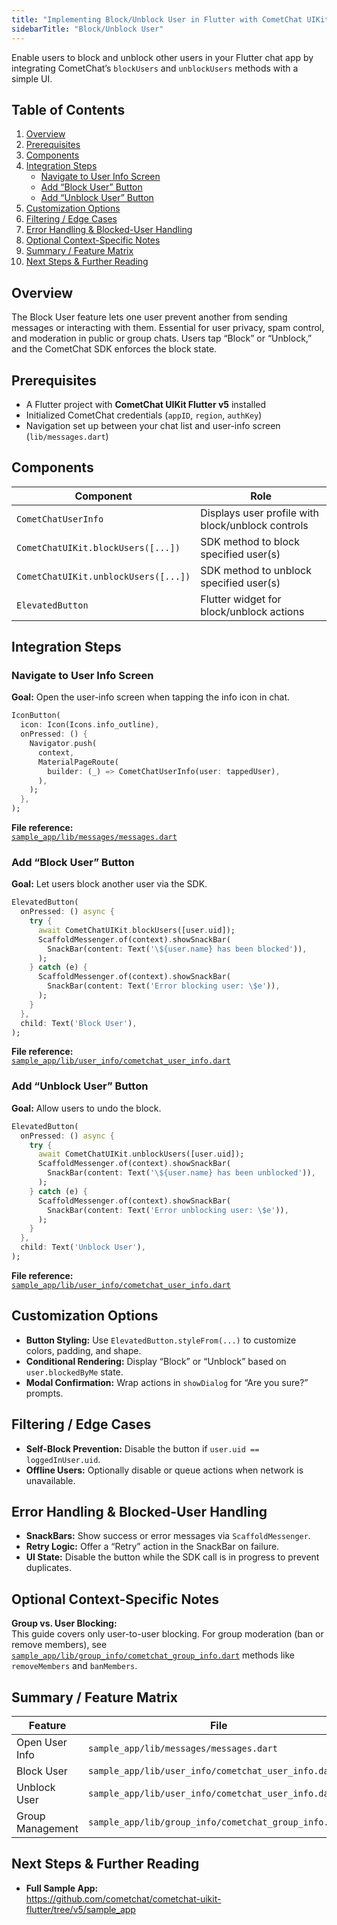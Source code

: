 ```yaml
---
title: "Implementing Block/Unblock User in Flutter with CometChat UIKit"
sidebarTitle: "Block/Unblock User"
---
```


Enable users to block and unblock other users in your Flutter chat app by integrating CometChat’s `blockUsers` and `unblockUsers` methods with a simple UI.

## Table of Contents

1. [Overview](#overview)  
2. [Prerequisites](#prerequisites)  
3. [Components](#components)  
4. [Integration Steps](#integration-steps)  
   - [Navigate to User Info Screen](#navigate-to-user-info-screen)  
   - [Add “Block User” Button](#add-block-user-button)  
   - [Add “Unblock User” Button](#add-unblock-user-button)  
5. [Customization Options](#customization-options)  
6. [Filtering / Edge Cases](#filtering--edge-cases)  
7. [Error Handling & Blocked-User Handling](#error-handling--blocked-user-handling)  
8. [Optional Context-Specific Notes](#optional-context-specific-notes)  
9. [Summary / Feature Matrix](#summary--feature-matrix)  
10. [Next Steps & Further Reading](#next-steps--further-reading)

## Overview

The Block User feature lets one user prevent another from sending messages or interacting with them. Essential for user privacy, spam control, and moderation in public or group chats. Users tap “Block” or “Unblock,” and the CometChat SDK enforces the block state.

## Prerequisites

- A Flutter project with **CometChat UIKit Flutter v5** installed  
- Initialized CometChat credentials (`appID`, `region`, `authKey`)  
- Navigation set up between your chat list and user-info screen (`lib/messages.dart`)

## Components

| Component                           | Role                                                    |
|-------------------------------------|---------------------------------------------------------|
| `CometChatUserInfo`                 | Displays user profile with block/unblock controls       |
| `CometChatUIKit.blockUsers([...])`    | SDK method to block specified user(s)                   |
| `CometChatUIKit.unblockUsers([...])`  | SDK method to unblock specified user(s)                 |
| `ElevatedButton`                    | Flutter widget for block/unblock actions                |

## Integration Steps

### Navigate to User Info Screen

**Goal:** Open the user-info screen when tapping the info icon in chat.  
```dart
IconButton(
  icon: Icon(Icons.info_outline),
  onPressed: () {
    Navigator.push(
      context,
      MaterialPageRoute(
        builder: (_) => CometChatUserInfo(user: tappedUser),
      ),
    );
  },
);
```

**File reference:**  
[`sample_app/lib/messages/messages.dart`](https://github.com/cometchat/cometchat-uikit-flutter/blob/v5/sample_app/lib/messages/messages.dart)

### Add “Block User” Button

**Goal:** Let users block another user via the SDK.  
```dart
ElevatedButton(
  onPressed: () async {
    try {
      await CometChatUIKit.blockUsers([user.uid]);
      ScaffoldMessenger.of(context).showSnackBar(
        SnackBar(content: Text('\${user.name} has been blocked')),
      );
    } catch (e) {
      ScaffoldMessenger.of(context).showSnackBar(
        SnackBar(content: Text('Error blocking user: \$e')),
      );
    }
  },
  child: Text('Block User'),
);
```

**File reference:**  
[`sample_app/lib/user_info/cometchat_user_info.dart`](https://github.com/cometchat/cometchat-uikit-flutter/blob/v5/sample_app/lib/user_info/cometchat_user_info.dart)

### Add “Unblock User” Button

**Goal:** Allow users to undo the block.  
```dart
ElevatedButton(
  onPressed: () async {
    try {
      await CometChatUIKit.unblockUsers([user.uid]);
      ScaffoldMessenger.of(context).showSnackBar(
        SnackBar(content: Text('\${user.name} has been unblocked')),
      );
    } catch (e) {
      ScaffoldMessenger.of(context).showSnackBar(
        SnackBar(content: Text('Error unblocking user: \$e')),
      );
    }
  },
  child: Text('Unblock User'),
);
```

**File reference:**  
[`sample_app/lib/user_info/cometchat_user_info.dart`](https://github.com/cometchat/cometchat-uikit-flutter/blob/v5/sample_app/lib/user_info/cometchat_user_info.dart)

## Customization Options

- **Button Styling:** Use `ElevatedButton.styleFrom(...)` to customize colors, padding, and shape.  
- **Conditional Rendering:** Display “Block” or “Unblock” based on `user.blockedByMe` state.  
- **Modal Confirmation:** Wrap actions in `showDialog` for “Are you sure?” prompts.  

## Filtering / Edge Cases

- **Self-Block Prevention:** Disable the button if `user.uid == loggedInUser.uid`.  
- **Offline Users:** Optionally disable or queue actions when network is unavailable.  

## Error Handling & Blocked-User Handling

- **SnackBars:** Show success or error messages via `ScaffoldMessenger`.  
- **Retry Logic:** Offer a “Retry” action in the SnackBar on failure.  
- **UI State:** Disable the button while the SDK call is in progress to prevent duplicates.  

## Optional Context-Specific Notes

**Group vs. User Blocking:**  
This guide covers only user-to-user blocking. For group moderation (ban or remove members), see [`sample_app/lib/group_info/cometchat_group_info.dart`](https://github.com/cometchat/cometchat-uikit-flutter/blob/v5/sample_app/lib/group_info/cometchat_group_info.dart) methods like `removeMembers` and `banMembers`.

## Summary / Feature Matrix

| Feature              | File                                         | Method                                   |
|----------------------|----------------------------------------------|------------------------------------------|
| Open User Info       | `sample_app/lib/messages/messages.dart`       | `Navigator.push(...)`                    |
| Block User           | `sample_app/lib/user_info/cometchat_user_info.dart` | `CometChatUIKit.blockUsers([...])`       |
| Unblock User         | `sample_app/lib/user_info/cometchat_user_info.dart` | `CometChatUIKit.unblockUsers([...])`     |
| Group Management     | `sample_app/lib/group_info/cometchat_group_info.dart` | `removeMembers`, `banMembers`            |

## Next Steps & Further Reading

- **Full Sample App:**  
  https://github.com/cometchat/cometchat-uikit-flutter/tree/v5/sample_app  
